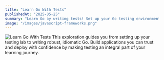 ```yaml
---
title: "Learn Go With Tests"
publishedAt: "2025-05-25"
summary: "Learn Go by writing tests! Set up your Go testing environment and build reliable applications from the ground up."
image: "/images/javascript-frameworks.png"
---
```


![Learn Go With Tests](/explora/learn-go-with-tests/hero.png)
This exploration guides you from setting up your testing lab to writing robust, idiomatic Go. Build applications you can trust and deploy with confidence by making testing an integral part of your learning journey.
